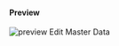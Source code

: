 #### Preview

![preview Edit Master Data](images/edit-master.png "https://portal-sandbox.fiskaltrust.TLD/AccountProfile/Edit")

